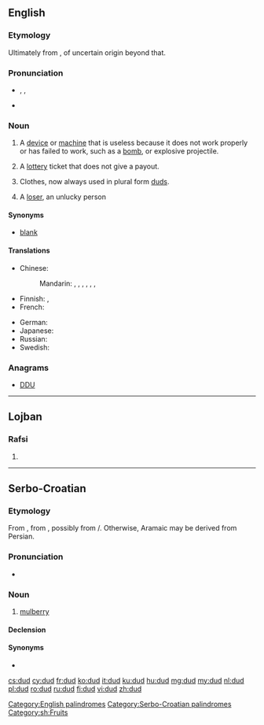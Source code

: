 ==English==

===Etymology===
Ultimately from {{term|dudde||ragged clothing or cloth}}, of uncertain origin beyond that.

===Pronunciation===
* {{enPR|dŭd}}, {{IPA|/dʌd/}}, {{X-SAMPA|/dVd/}}
* {{rhymes|ʌd}}

===Noun===
{{en-noun}}

# {{context|informal|lang=en}} A [[device]] or [[machine]] that is useless because it does not work properly or has failed to work, such as a [[bomb]], or explosive projectile.
# A [[lottery]] ticket that does not give a payout.
# {{context|obsolete|lang=en}} Clothes, now always used in plural form [[duds]].
# A [[loser]], an unlucky person

====Synonyms====
* {{sense|losing lottery ticket}} [[blank]]

====Translations====
{{trans-top|broken or nonfunctional device that does not perform its intended function}}
* Chinese:
*: Mandarin: {{t|cmn|瞎炮|tr=xiāpào|sc=Hani}} {{qualifier|unexploded ordnance}}, {{t|cmn|啞炮|sc=Hani}}, {{t|cmn|哑炮|tr=yǎpào|sc=Hani}} {{qualifier|unexploded ordnance}}, {{t|cmn|啞彈|sc=Hani}}, {{t|cmn|哑弹|tr=yǎdàn|sc=Hani}}, {{t|cmn|瞎彈|sc=Hani}}, {{t|cmn|瞎弹|tr=xiādàn|sc=Hani}}
* Finnish: {{t+|fi|susi}}, {{t+|fi|suutari}}
* French: {{t|fr|[[munition]] [[non]] [[explosée]]}} {{qualifier|unexploded ordnance}}
{{trans-mid}}
* German: {{t+|de|Blindgänger|m}}
* Japanese: {{t|ja|不発弾|tr=ふはつだん, fuhatsudan|sc=Jpan}} {{qualifier|unexploded ordnance}}
* Russian: {{t|ru|[[неразорвавшийся]] [[снаряд]]|m|tr=nerazorvávšijsja snarjád|sc=Cyrl}} {{qualifier|unexploded ordnance}}
* Swedish: {{t+|sv|blindgångare|c}}
{{trans-bottom}}

{{trans-see|obsolete: clothes|duds}}

{{trans-see|loser}}

===Anagrams===
* [[DDU#English|DDU]]

[[Category:English palindromes]]

----

==Lojban==

===Rafsi===
{{jbo-rafsi}}

# {{jbo-rafsi of|dunda}}

----

==Serbo-Croatian==

===Etymology===
From {{etyl|ota|sh}} {{term|طوت|tr=tut, dut|sc=ota-Arab|lang=ota}}, from {{etyl|fa|sh}} {{term|توت|tr=tut|sc=fa-Arab|lang=fa}}, possibly from {{etyl|arc|sh}} {{term|sc=Syrc|ܬܘܬܐ|lang=arc}}/{{term|תותא||sc=Hebr|tr=tuta|lang=arc}}. Otherwise, Aramaic may be derived from Persian.

===Pronunciation===
* {{IPA|/dûd/|lang=sh}}

===Noun===
{{sh-noun|g=m|head=dȕd|r|дуд|ду̏д}}

# [[mulberry]] {{gloss|fruit}}

====Declension====
{{sh-decl-noun
|dud|dudovi
|duda|dudova
|dudu|dudovima
|dud|dudove
|dude|dudovi
|dudu|dudovima
|dudom|dudovima
}}

====Synonyms====
* {{l|sh|mȗrva}}

[[Category:Serbo-Croatian palindromes]]
[[Category:sh:Fruits]]

[[cs:dud]]
[[cy:dud]]
[[fr:dud]]
[[ko:dud]]
[[it:dud]]
[[ku:dud]]
[[hu:dud]]
[[mg:dud]]
[[my:dud]]
[[nl:dud]]
[[pl:dud]]
[[ro:dud]]
[[ru:dud]]
[[fi:dud]]
[[vi:dud]]
[[zh:dud]]
